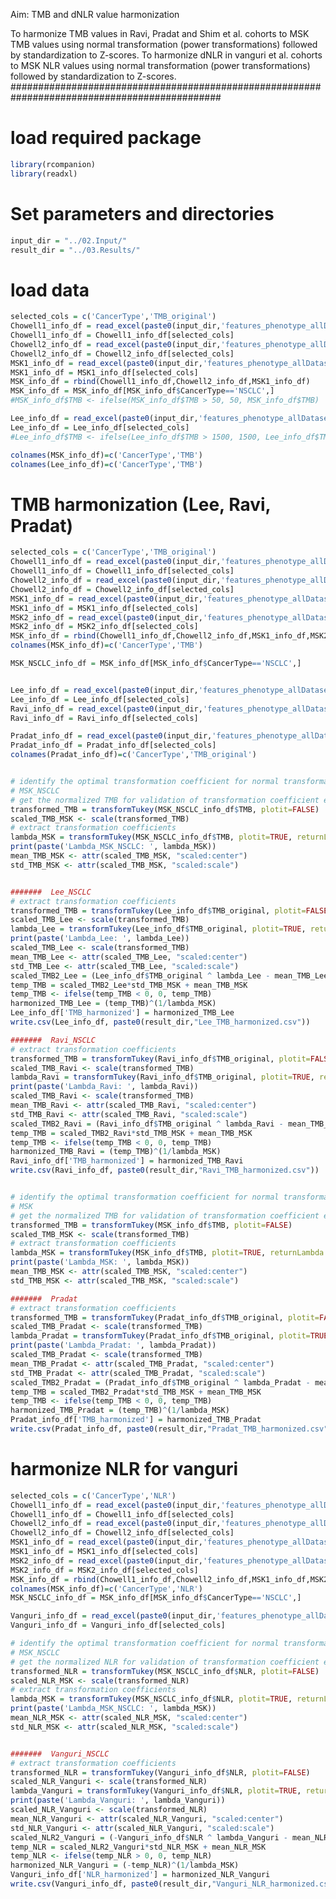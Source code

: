 ##############################################################################################
Aim: TMB and dNLR value harmonization 

To harmonize TMB values in Ravi, Pradat and Shim et al. cohorts to MSK TMB values using normal transformation (power transformations) followed by standardization to Z-scores.
To harmonize dNLR in vanguri et al. cohorts to MSK NLR values using normal transformation (power transformations) followed by standardization to Z-scores.
##############################################################################################

# load required package
```r
library(rcompanion)
library(readxl)

```

# Set parameters and directories
```r
input_dir = "../02.Input/"
result_dir = "../03.Results/"

```


# load data 
```r
selected_cols = c('CancerType','TMB_original')
Chowell1_info_df = read_excel(paste0(input_dir,'features_phenotype_allDatasets.xlsx'), "Chowell2015-2017")
Chowell1_info_df = Chowell1_info_df[selected_cols]
Chowell2_info_df = read_excel(paste0(input_dir,'features_phenotype_allDatasets.xlsx'), "Chowell2018")
Chowell2_info_df = Chowell2_info_df[selected_cols]
MSK1_info_df = read_excel(paste0(input_dir,'features_phenotype_allDatasets.xlsx'), "Morris_new")
MSK1_info_df = MSK1_info_df[selected_cols]
MSK_info_df = rbind(Chowell1_info_df,Chowell2_info_df,MSK1_info_df)
MSK_info_df = MSK_info_df[MSK_info_df$CancerType=='NSCLC',]
#MSK_info_df$TMB <- ifelse(MSK_info_df$TMB > 50, 50, MSK_info_df$TMB)

Lee_info_df = read_excel(paste0(input_dir,'features_phenotype_allDatasets.xlsx'), "Lee_NSCLC")
Lee_info_df = Lee_info_df[selected_cols]
#Lee_info_df$TMB <- ifelse(Lee_info_df$TMB > 1500, 1500, Lee_info_df$TMB)

colnames(MSK_info_df)=c('CancerType','TMB')
colnames(Lee_info_df)=c('CancerType','TMB')


```


# TMB harmonization (Lee, Ravi, Pradat)
```r

selected_cols = c('CancerType','TMB_original')
Chowell1_info_df = read_excel(paste0(input_dir,'features_phenotype_allDatasets.xlsx'), "Chowell2015-2017")
Chowell1_info_df = Chowell1_info_df[selected_cols]
Chowell2_info_df = read_excel(paste0(input_dir,'features_phenotype_allDatasets.xlsx'), "Chowell2018")
Chowell2_info_df = Chowell2_info_df[selected_cols]
MSK1_info_df = read_excel(paste0(input_dir,'features_phenotype_allDatasets.xlsx'), "Morris_new")
MSK1_info_df = MSK1_info_df[selected_cols]
MSK2_info_df = read_excel(paste0(input_dir,'features_phenotype_allDatasets.xlsx'), "Morris_new2")
MSK2_info_df = MSK2_info_df[selected_cols]
MSK_info_df = rbind(Chowell1_info_df,Chowell2_info_df,MSK1_info_df,MSK2_info_df)
colnames(MSK_info_df)=c('CancerType','TMB')

MSK_NSCLC_info_df = MSK_info_df[MSK_info_df$CancerType=='NSCLC',]


Lee_info_df = read_excel(paste0(input_dir,'features_phenotype_allDatasets.xlsx'), "Lee_NSCLC")
Lee_info_df = Lee_info_df[selected_cols]
Ravi_info_df = read_excel(paste0(input_dir,'features_phenotype_allDatasets.xlsx'), "Ravi_NSCLC")
Ravi_info_df = Ravi_info_df[selected_cols]

Pradat_info_df = read_excel(paste0(input_dir,'features_phenotype_allDatasets.xlsx'), "Pradat_panCancer")
Pradat_info_df = Pradat_info_df[selected_cols]
colnames(Pradat_info_df)=c('CancerType','TMB_original')


# identify the optimal transformation coefficient for normal transformation (power transformations)
# MSK_NSCLC
# get the normalized TMB for validation of transformation coefficient extraction
transformed_TMB = transformTukey(MSK_NSCLC_info_df$TMB, plotit=FALSE)
scaled_TMB_MSK <- scale(transformed_TMB)
# extract transformation coefficients
lambda_MSK = transformTukey(MSK_NSCLC_info_df$TMB, plotit=TRUE, returnLambda = TRUE)
print(paste('Lambda_MSK_NSCLC: ', lambda_MSK))
mean_TMB_MSK <- attr(scaled_TMB_MSK, "scaled:center")
std_TMB_MSK <- attr(scaled_TMB_MSK, "scaled:scale")


#######  Lee_NSCLC 
# extract transformation coefficients
transformed_TMB = transformTukey(Lee_info_df$TMB_original, plotit=FALSE)
scaled_TMB_Lee <- scale(transformed_TMB)
lambda_Lee = transformTukey(Lee_info_df$TMB_original, plotit=TRUE, returnLambda = TRUE)
print(paste('Lambda_Lee: ', lambda_Lee))
scaled_TMB_Lee <- scale(transformed_TMB)
mean_TMB_Lee <- attr(scaled_TMB_Lee, "scaled:center")
std_TMB_Lee <- attr(scaled_TMB_Lee, "scaled:scale")
scaled_TMB2_Lee = (Lee_info_df$TMB_original ^ lambda_Lee - mean_TMB_Lee) / std_TMB_Lee
temp_TMB = scaled_TMB2_Lee*std_TMB_MSK + mean_TMB_MSK
temp_TMB <- ifelse(temp_TMB < 0, 0, temp_TMB)
harmonized_TMB_Lee = (temp_TMB)^(1/lambda_MSK)
Lee_info_df['TMB_harmonized'] = harmonized_TMB_Lee
write.csv(Lee_info_df, paste0(result_dir,"Lee_TMB_harmonized.csv"))

#######  Ravi_NSCLC 
# extract transformation coefficients
transformed_TMB = transformTukey(Ravi_info_df$TMB_original, plotit=FALSE)
scaled_TMB_Ravi <- scale(transformed_TMB)
lambda_Ravi = transformTukey(Ravi_info_df$TMB_original, plotit=TRUE, returnLambda = TRUE)
print(paste('Lambda_Ravi: ', lambda_Ravi))
scaled_TMB_Ravi <- scale(transformed_TMB)
mean_TMB_Ravi <- attr(scaled_TMB_Ravi, "scaled:center")
std_TMB_Ravi <- attr(scaled_TMB_Ravi, "scaled:scale")
scaled_TMB2_Ravi = (Ravi_info_df$TMB_original ^ lambda_Ravi - mean_TMB_Ravi) / std_TMB_Ravi
temp_TMB = scaled_TMB2_Ravi*std_TMB_MSK + mean_TMB_MSK
temp_TMB <- ifelse(temp_TMB < 0, 0, temp_TMB)
harmonized_TMB_Ravi = (temp_TMB)^(1/lambda_MSK)
Ravi_info_df['TMB_harmonized'] = harmonized_TMB_Ravi
write.csv(Ravi_info_df, paste0(result_dir,"Ravi_TMB_harmonized.csv"))


# identify the optimal transformation coefficient for normal transformation (power transformations)
# MSK
# get the normalized TMB for validation of transformation coefficient extraction
transformed_TMB = transformTukey(MSK_info_df$TMB, plotit=FALSE)
scaled_TMB_MSK <- scale(transformed_TMB)
# extract transformation coefficients
lambda_MSK = transformTukey(MSK_info_df$TMB, plotit=TRUE, returnLambda = TRUE)
print(paste('Lambda_MSK: ', lambda_MSK))
mean_TMB_MSK <- attr(scaled_TMB_MSK, "scaled:center")
std_TMB_MSK <- attr(scaled_TMB_MSK, "scaled:scale")

#######  Pradat
# extract transformation coefficients
transformed_TMB = transformTukey(Pradat_info_df$TMB_original, plotit=FALSE)
scaled_TMB_Pradat <- scale(transformed_TMB)
lambda_Pradat = transformTukey(Pradat_info_df$TMB_original, plotit=TRUE, returnLambda = TRUE)
print(paste('Lambda_Pradat: ', lambda_Pradat))
scaled_TMB_Pradat <- scale(transformed_TMB)
mean_TMB_Pradat <- attr(scaled_TMB_Pradat, "scaled:center")
std_TMB_Pradat <- attr(scaled_TMB_Pradat, "scaled:scale")
scaled_TMB2_Pradat = (Pradat_info_df$TMB_original ^ lambda_Pradat - mean_TMB_Pradat) / std_TMB_Pradat
temp_TMB = scaled_TMB2_Pradat*std_TMB_MSK + mean_TMB_MSK
temp_TMB <- ifelse(temp_TMB < 0, 0, temp_TMB)
harmonized_TMB_Pradat = (temp_TMB)^(1/lambda_MSK)
Pradat_info_df['TMB_harmonized'] = harmonized_TMB_Pradat
write.csv(Pradat_info_df, paste0(result_dir,"Pradat_TMB_harmonized.csv"))

```

# harmonize NLR for vanguri
```r

selected_cols = c('CancerType','NLR')
Chowell1_info_df = read_excel(paste0(input_dir,'features_phenotype_allDatasets.xlsx'), "Chowell2015-2017")
Chowell1_info_df = Chowell1_info_df[selected_cols]
Chowell2_info_df = read_excel(paste0(input_dir,'features_phenotype_allDatasets.xlsx'), "Chowell2018")
Chowell2_info_df = Chowell2_info_df[selected_cols]
MSK1_info_df = read_excel(paste0(input_dir,'features_phenotype_allDatasets.xlsx'), "Morris_new")
MSK1_info_df = MSK1_info_df[selected_cols]
MSK2_info_df = read_excel(paste0(input_dir,'features_phenotype_allDatasets.xlsx'), "Morris_new2")
MSK2_info_df = MSK2_info_df[selected_cols]
MSK_info_df = rbind(Chowell1_info_df,Chowell2_info_df,MSK1_info_df,MSK2_info_df)
colnames(MSK_info_df)=c('CancerType','NLR')
MSK_NSCLC_info_df = MSK_info_df[MSK_info_df$CancerType=='NSCLC',]

Vanguri_info_df = read_excel(paste0(input_dir,'features_phenotype_allDatasets.xlsx'), "Vanguri_NSCLC_all")
Vanguri_info_df = Vanguri_info_df[selected_cols]

# identify the optimal transformation coefficient for normal transformation (power transformations)
# MSK_NSCLC
# get the normalized NLR for validation of transformation coefficient extraction
transformed_NLR = transformTukey(MSK_NSCLC_info_df$NLR, plotit=FALSE)
scaled_NLR_MSK <- scale(transformed_NLR)
# extract transformation coefficients
lambda_MSK = transformTukey(MSK_NSCLC_info_df$NLR, plotit=TRUE, returnLambda = TRUE)
print(paste('Lambda_MSK_NSCLC: ', lambda_MSK))
mean_NLR_MSK <- attr(scaled_NLR_MSK, "scaled:center")
std_NLR_MSK <- attr(scaled_NLR_MSK, "scaled:scale")


#######  Vanguri_NSCLC 
# extract transformation coefficients
transformed_NLR = transformTukey(Vanguri_info_df$NLR, plotit=FALSE)
scaled_NLR_Vanguri <- scale(transformed_NLR)
lambda_Vanguri = transformTukey(Vanguri_info_df$NLR, plotit=TRUE, returnLambda = TRUE)
print(paste('Lambda_Vanguri: ', lambda_Vanguri))
scaled_NLR_Vanguri <- scale(transformed_NLR)
mean_NLR_Vanguri <- attr(scaled_NLR_Vanguri, "scaled:center")
std_NLR_Vanguri <- attr(scaled_NLR_Vanguri, "scaled:scale")
scaled_NLR2_Vanguri = (-Vanguri_info_df$NLR ^ lambda_Vanguri - mean_NLR_Vanguri) / std_NLR_Vanguri
temp_NLR = scaled_NLR2_Vanguri*std_NLR_MSK + mean_NLR_MSK
temp_NLR <- ifelse(temp_NLR > 0, 0, temp_NLR)
harmonized_NLR_Vanguri = (-temp_NLR)^(1/lambda_MSK)
Vanguri_info_df['NLR_harmonized'] = harmonized_NLR_Vanguri
write.csv(Vanguri_info_df, paste0(result_dir,"Vanguri_NLR_harmonized.csv"))


```

